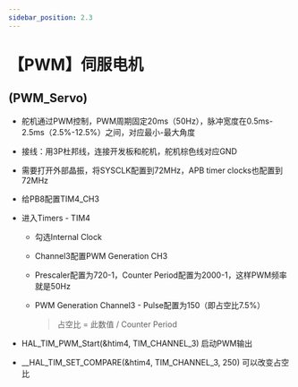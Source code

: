 ```yaml
---
sidebar_position: 2.3
---
```

# 【PWM】伺服电机
## (PWM_Servo)

- 舵机通过PWM控制，PWM周期固定20ms（50Hz），脉冲宽度在0.5ms-2.5ms（2.5%-12.5%）之间，对应最小-最大角度

- 接线：用3P杜邦线，连接开发板和舵机，舵机棕色线对应GND

- 需要打开外部晶振，将SYSCLK配置到72MHz，APB timer clocks也配置到72MHz

- 给PB8配置TIM4_CH3

- 进入Timers - TIM4

  - 勾选Internal Clock

  - Channel3配置PWM Generation CH3

  - Prescaler配置为720-1，Counter Period配置为2000-1，这样PWM频率就是50Hz

  - PWM Generation Channel3 - Pulse配置为150（即占空比7.5%）

    > 占空比 = 此数值 / Counter Period

- HAL_TIM_PWM_Start(&htim4, TIM_CHANNEL_3) 启动PWM输出

- __HAL_TIM_SET_COMPARE(&htim4, TIM_CHANNEL_3, 250) 可以改变占空比

